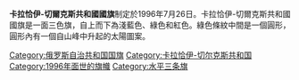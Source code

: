 {{expand|time=2015-02-16T16:43:14+00:00}}
{{unreferenced|time=2015-02-16T16:43:14+00:00}}
{{Infobox flag
|Name=卡拉恰伊-切爾克斯共和國國旗
|Article=
|Image=Flag of Karachay-Cherkessia.svg
|Nickname = [[卡拉恰伊-切爾克斯共和國|卡拉恰伊-切爾克斯共和國]]國旗
|Use=111000
|Symbol={{FIAV|normal}}
|Proportion=1:2
|Adoption=1994年2月3日
|Design=
|Designer=Назир Кушхов
|Type=
}}
'''卡拉恰伊-切爾克斯共和國國旗'''制定於1996年7月26日。卡拉恰伊-切爾克斯共和國國旗是一面三色旗，自上而下為淺藍色、綠色和紅色。綠色條紋中間是一個圓形，圓形內有一個自山峰中升起的太陽圖案。

{{俄罗斯各地区旗帜}}
[[Category:俄罗斯自治共和国国旗|Category:俄罗斯自治共和国国旗]]
[[Category:卡拉恰伊-切尔克斯共和国|Category:卡拉恰伊-切尔克斯共和国]]
[[Category:1996年面世的旗幟|Category:1996年面世的旗幟]]
[[Category:水平三条旗|Category:水平三条旗]]